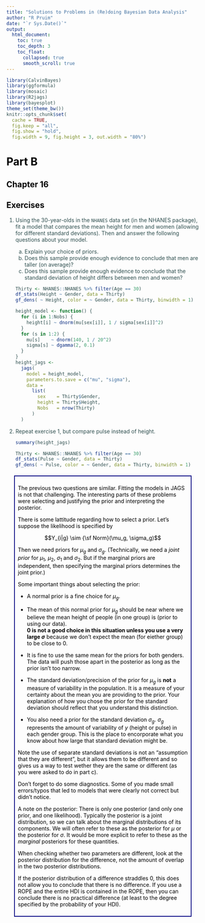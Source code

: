 ```yaml
---
title: "Solutions to Problems in (Re)doing Bayesian Data Analysis"
author: "R Pruim"
date: "`r Sys.Date()`"
output: 
  html_document: 
    toc: true
    toc_depth: 3
    toc_float:
      collapsed: true
      smooth_scroll: true
---
```


```r
library(CalvinBayes)
library(ggformula)
library(mosaic)
library(R2jags)
library(bayesplot)
theme_set(theme_bw())
knitr::opts_chunk$set(
  cache = TRUE,
  fig.keep = "all",
  fig.show = "hold",
  fig.width = 9, fig.height = 3, out.width = "80%")
```


<style>

body{
  color: darkslategray;
}

h1, h2, h3, h4 {
  color: black;
}

.solution{
  border: 2px solid navy;
  color: black;
  margin: 20px;
  padding: 8px;
  size: larger;
} 
</style>


# Part B

## Chapter 16

## Exercises

1. Using the 30-year-olds in the `NHANES` data set (in the NHANES package),
fit a model that compares the mean height for men and women (allowing for 
different standard deviations).
Then and answer the following questions about your model.

    a. Explain your choice of priors.
    a. Does this sample provide enough evidence to conclude that 
    men are taller (on average)?
    a. Does this sample provide enough evidence to conclude
    that the standard deviation of height differs between
    men and women?
    
    ```r
    Thirty <- NHANES::NHANES %>% filter(Age == 30)
    df_stats(Height ~ Gender, data = Thirty)
    gf_dens( ~ Height, color = ~ Gender, data = Thirty, binwidth = 1)
    ```
    
    ```r
    height_model <- function() {
      for (i in 1:Nobs) {
        height[i] ~ dnorm(mu[sex[i]], 1 / sigma[sex[i]]^2)
      }
      for (s in 1:2) {
        mu[s]    ~ dnorm(140, 1 / 20^2)
        sigma[s] ~ dgamma(2, 0.1)
      }
    }
    height_jags <-
      jags(
        model = height_model,
        parameters.to.save = c("mu", "sigma"),
        data = 
          list(
            sex    = Thirty$Gender,
            height = Thirty$Height,
            Nobs   = nrow(Thirty)
          )
      )
    ```
    
2. Repeat exercise 1, but compare pulse instead of height.

    ```r
    summary(height_jags)
    ```
    ```r
    Thirty <- NHANES::NHANES %>% filter(Age == 30)
    df_stats(Pulse ~ Gender, data = Thirty)
    gf_dens( ~ Pulse, color = ~ Gender, data = Thirty, binwidth = 1)
    ```

<div class="solution">
The previous two questions are similar. Fitting the models in JAGS is not that challenging.  The interesting parts of these problems were selecting and justifying
the prior and interpreting the posterior.

There is some lattitude regarding how to select a prior. 
Let's suppose the likelihood is specified by

$$Y_{i|g} \sim {\sf Norm}(\mu_g, \sigma_g)$$

Then we need priors for $\mu_g$ and $\sigma_g$. (Technically, we need a 
*joint prior* for $\mu_1$, $\mu_2$, $\sigma_1$ and $\sigma_2$. 
But if the marginal priors are independent, then specifying the marginal priors
determines the joint prior.)

Some important things about selecting the prior:

* A normal prior is a fine choice for $\mu_g$.

* The mean of this normal prior for $\mu_g$ should be near where we believe
the mean height of people (in one group) is (prior to using our data).  
**0 is not a good choice in this situation unless you use a very large $\sigma$**
because we don't expect the mean (for eiether group) to be close to 0.

* It is fine to use the same mean for the priors for both genders. 
The data will push those apart in the posterior as long as the prior 
isn't too narrow. 

* The standard deviation/precision of the prior for $\mu_g$ is **not** a
measure of variability in the population. It is a measure of your certainty
about the mean you are providing to the prior. Your explanation of how 
you chose the prior for the standard deviation should reflect that you understand
this distinction.

* You also need a prior for the standard deviation $\sigma_g$.  $\sigma_g$
represents the amount of variability of $y$ (height or pulse) in each gender
group. This is the place to encorporate what you know about how large that 
standard deviation might be.

Note the use of separate standard deviations is not an "assumption that they are different", but it allows them to be different and so gives us a way to test 
wether they are the same or different (as you were asked to do in part c).

Don't forget to do some diagnostics. Some of you made small errors/typos that led to
models that were clearly not correct but didn't notice.

A note on *the* posterior: There is only one posterior (and only one prior, and one
likelihood). Typically the posterior is a joint distribution, so we can talk 
about the marginal distributions of its components. We will often refer to these 
as the posterior for $\mu$ or the posterior for $\sigma$. It would be more explicit
to refer to these as the *marginal* posteriors for these quantities.

When checking whether two parameters are different, look at the posterior
distribution for the difference, not the amount of overlap in the two posterior
distributions.

If the posterior distribution of a difference straddles 0, this does not allow you to 
conclude that there is no difference.  If you use a ROPE and the entire HDI is contained
in the ROPE, then you can conclude there is no practical difference (at least to the 
degree specified by the probability of your HDI).
</div>